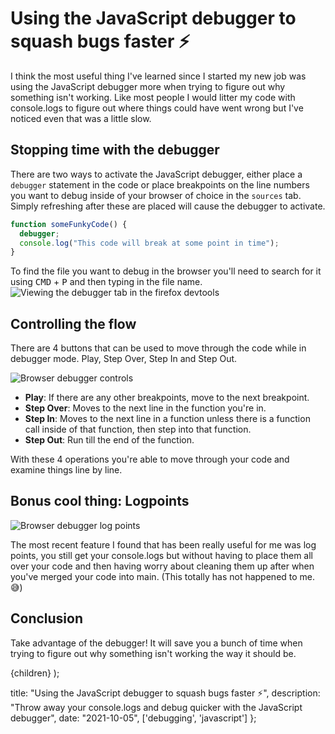 
# Using the JavaScript debugger to squash bugs faster ⚡️

I think the most useful thing I've learned since I started my new job was using the JavaScript debugger more when trying to figure out why something isn't working. Like most people I would litter my code with console.logs to figure out where things could have went wrong but I've noticed even that was a little slow.

## Stopping time with the debugger

There are two ways to activate the JavaScript debugger, either place a `debugger` statement in the code or place breakpoints on the line numbers you want to debug inside of your browser of choice in the `sources` tab. Simply refreshing after these are placed will cause the debugger to activate.

```javascript
function someFunkyCode() {
  debugger;
  console.log("This code will break at some point in time");
}
```

To find the file you want to debug in the browser you'll need to search for it using <kbd>CMD</kbd> + <kbd>P</kbd> and then typing in the file name.
![Viewing the debugger tab in the firefox devtools](https://i.imgur.com/fLvtpFq.png)

## Controlling the flow

There are 4 buttons that can be used to move through the code while in debugger mode. Play, Step Over, Step In and Step Out.

![Browser debugger controls](https://i.imgur.com/Rw16foy.png)

- **Play**: If there are any other breakpoints, move to the next breakpoint.
- **Step Over**: Moves to the next line in the function you're in.
- **Step In**: Moves to the next line in a function unless there is a function call inside of that function, then step into that function.
- **Step Out**: Run till the end of the function.

With these 4 operations you're able to move through your code and examine things line by line.

## Bonus cool thing: Logpoints

![Browser debugger log points](https://i.imgur.com/GWbpIjR.png)

The most recent feature I found that has been really useful for me was log points, you still get your console.logs but without having to place them all over your code and then having worry about cleaning them up after when you've merged your code into main. (This totally has not happened to me. 😅)

## Conclusion

Take advantage of the debugger! It will save you a bunch of time when trying to figure out why something isn't working the way it should be.

  <BlogLayout meta={metadata}>{children}</BlogLayout>
);

  title: "Using the JavaScript debugger to squash bugs faster ⚡️",
  description:
    "Throw away your console.logs and debug quicker with the JavaScript debugger",
  date: "2021-10-05",
  ['debugging', 'javascript']
};

